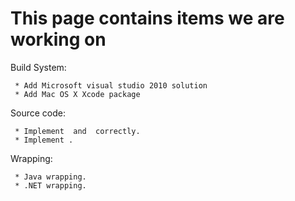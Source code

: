 =This page contains items we are working on=

Build System:
  * Add Microsoft visual studio 2010 solution
  * Add Mac OS X Xcode package

Source code:
  * Implement {{{ACMRandom::HostnamePidTimeSeed()}}} and {{{ACMRandom::DeterministicSeed()}}} correctly.
  * Implement {{{Solver::MemoryUsage()}}}.

Wrapping:
  * Java wrapping.
  * .NET wrapping.